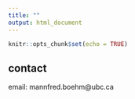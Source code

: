 ```yaml
---
title: ""
output: html_document
---
```


```r
knitr::opts_chunk$set(echo = TRUE)
```

## contact

email: mannfred.boehm@ubc.ca
